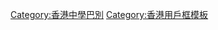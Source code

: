 {{Userbox
  |id=LKKC
  |id-c=#FF0000
  |info=這用戶是來自'''[[順德聯誼總會梁銶琚中學]]'''的校友、老師或學生。
  |info-c=white
  |info-s=8
  |info-fc=black
  |border-c=#FF0000
}}<includeonly>
[[Category:順德聯誼總會梁銶琚中學維基人|{{PAGENAME}}]]</includeonly>
<noinclude>
[[Category:香港中學巴別]]
[[Category:香港用戶框模板]]
</noinclude>